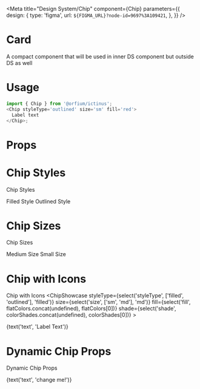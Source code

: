 
<Meta title="Design System/Chip" component={Chip} parameters={{
  design: {
    type: 'figma',
    url: `${FIGMA_URL}?node-id=9697%3A109421`,
  },
}} />

# Card

A compact component that will be used in inner DS component but outside DS as well

# Usage

```js
import { Chip } from '@orfium/ictinus';
<Chip styleType='outlined' size='sm' fill='red'>
  Label text
</Chip>;
```

# Props

<Props of={Chip} />

# Chip Styles

Chip Styles

<Preview>
  <Story name="Chip Styles">
    <Stack>
        <Chip styleType='filled' size={select('size', ['sm', 'md'], 'md')}
          fill={select('fill', flatColors.concat(undefined), flatColors[0])} shade={select('shade', colorShades.concat(undefined), colorShades[0])}
        >
        Filled Style
        </Chip>
        <Chip styleType='outlined' size={select('size', ['sm', 'md'], 'md')}
          fill={select('fill', flatColors.concat(undefined), flatColors[0])} shade={select('shade', colorShades.concat(undefined), colorShades[0])}
        >
        Outlined Style
        </Chip>
    </Stack>
  </Story>
</Preview>

# Chip Sizes

Chip Sizes

<Preview>
  <Story name="Chip Sizes">
    <Stack>
        <Chip styleType={select('styleType', ['filled', 'outlined'], 'filled')} size='md'
          fill={select('fill', flatColors.concat(undefined), flatColors[0])} shade={select('shade', colorShades.concat(undefined), colorShades[0])}
        >
        Medium Size
        </Chip>
        <Chip styleType={select('styleType', ['filled', 'outlined'], 'filled')} size='sm'
          fill={select('fill', flatColors.concat(undefined), flatColors[0])} shade={select('shade', colorShades.concat(undefined), colorShades[0])}
        >
        Small Size
        </Chip>
    </Stack>
  </Story>
</Preview>


# Chip with Icons

Chip with Icons
<Preview>
  <Story name="Chip with Icons">
    <Stack>
      <ChipShowcase styleType={select('styleType', ['filled', 'outlined'], 'filled')} size={select('size', ['sm', 'md'], 'md')}
        fill={select('fill', flatColors.concat(undefined), flatColors[0])} shade={select('shade', colorShades.concat(undefined), colorShades[0])}
      >
        <div>{text('text', 'Label Text')}</div>
      </ChipShowcase>
    </Stack>
  </Story>
</Preview>

# Dynamic Chip Props

Dynamic Chip Props

<Preview>
  <Story name="Dynamic Chip Props">
    <Stack>
      <Chip styleType={select('styleType', ['filled', 'outlined'], 'filled')} size={select('size', ['sm', 'md'], 'md')}
        fill={select('fill', flatColors.concat(undefined), flatColors[0])} shade={select('shade', colorShades.concat(undefined), colorShades[0])}
      >
        <div>{text('text', 'change me!')}</div>
      </Chip>
    </Stack>
  </Story>
</Preview>
